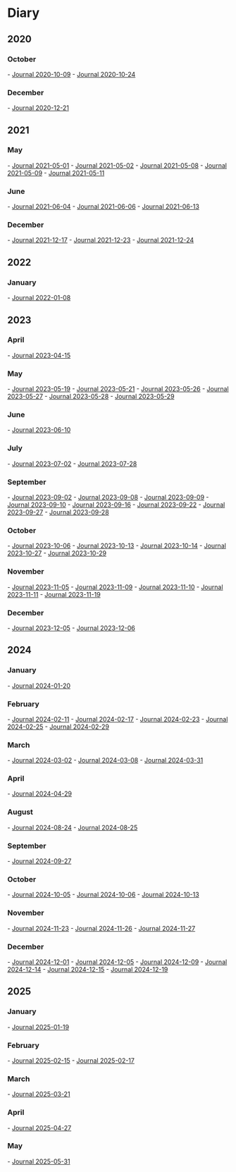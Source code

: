 = Diary =
== 2020 ==

=== October ===
- [[2020-10-09|Journal 2020-10-09]]
- [[2020-10-24|Journal 2020-10-24]]

=== December ===
- [[2020-12-21|Journal 2020-12-21]]

== 2021 ==

=== May ===
- [[2021-05-01|Journal 2021-05-01]]
- [[2021-05-02|Journal 2021-05-02]]
- [[2021-05-08|Journal 2021-05-08]]
- [[2021-05-09|Journal 2021-05-09]]
- [[2021-05-11|Journal 2021-05-11]]

=== June ===
- [[2021-06-04|Journal 2021-06-04]]
- [[2021-06-06|Journal 2021-06-06]]
- [[2021-06-13|Journal 2021-06-13]]

=== December ===
- [[2021-12-17|Journal 2021-12-17]]
- [[2021-12-23|Journal 2021-12-23]]
- [[2021-12-24|Journal 2021-12-24]]

== 2022 ==

=== January ===
- [[2022-01-08|Journal 2022-01-08]]

== 2023 ==

=== April ===
- [[2023-04-15|Journal 2023-04-15]]

=== May ===
- [[2023-05-19|Journal 2023-05-19]]
- [[2023-05-21|Journal 2023-05-21]]
- [[2023-05-26|Journal 2023-05-26]]
- [[2023-05-27|Journal 2023-05-27]]
- [[2023-05-28|Journal 2023-05-28]]
- [[2023-05-29|Journal 2023-05-29]]

=== June ===
- [[2023-06-10|Journal 2023-06-10]]

=== July ===
- [[2023-07-02|Journal 2023-07-02]]
- [[2023-07-28|Journal 2023-07-28]]

=== September ===
- [[2023-09-02|Journal 2023-09-02]]
- [[2023-09-08|Journal 2023-09-08]]
- [[2023-09-09|Journal 2023-09-09]]
- [[2023-09-10|Journal 2023-09-10]]
- [[2023-09-16|Journal 2023-09-16]]
- [[2023-09-22|Journal 2023-09-22]]
- [[2023-09-27|Journal 2023-09-27]]
- [[2023-09-28|Journal 2023-09-28]]

=== October ===
- [[2023-10-06|Journal 2023-10-06]]
- [[2023-10-13|Journal 2023-10-13]]
- [[2023-10-14|Journal 2023-10-14]]
- [[2023-10-27|Journal 2023-10-27]]
- [[2023-10-29|Journal 2023-10-29]]

=== November ===
- [[2023-11-05|Journal 2023-11-05]]
- [[2023-11-09|Journal 2023-11-09]]
- [[2023-11-10|Journal 2023-11-10]]
- [[2023-11-11|Journal 2023-11-11]]
- [[2023-11-19|Journal 2023-11-19]]

=== December ===
- [[2023-12-05|Journal 2023-12-05]]
- [[2023-12-06|Journal 2023-12-06]]

== 2024 ==

=== January ===
- [[2024-01-20|Journal 2024-01-20]]

=== February ===
- [[2024-02-11|Journal 2024-02-11]]
- [[2024-02-17|Journal 2024-02-17]]
- [[2024-02-23|Journal 2024-02-23]]
- [[2024-02-25|Journal 2024-02-25]]
- [[2024-02-29|Journal 2024-02-29]]

=== March ===
- [[2024-03-02|Journal 2024-03-02]]
- [[2024-03-08|Journal 2024-03-08]]
- [[2024-03-31|Journal 2024-03-31]]

=== April ===
- [[2024-04-29|Journal 2024-04-29]]

=== August ===
- [[2024-08-24|Journal 2024-08-24]]
- [[2024-08-25|Journal 2024-08-25]]

=== September ===
- [[2024-09-27|Journal 2024-09-27]]

=== October ===
- [[2024-10-05|Journal 2024-10-05]]
- [[2024-10-06|Journal 2024-10-06]]
- [[2024-10-13|Journal 2024-10-13]]

=== November ===
- [[2024-11-23|Journal 2024-11-23]]
- [[2024-11-26|Journal 2024-11-26]]
- [[2024-11-27|Journal 2024-11-27]]

=== December ===
- [[2024-12-01|Journal 2024-12-01]]
- [[2024-12-05|Journal 2024-12-05]]
- [[2024-12-09|Journal 2024-12-09]]
- [[2024-12-14|Journal 2024-12-14]]
- [[2024-12-15|Journal 2024-12-15]]
- [[2024-12-19|Journal 2024-12-19]]

== 2025 ==

=== January ===
- [[2025-01-19|Journal 2025-01-19]]

=== February ===
- [[2025-02-15|Journal 2025-02-15]]
- [[2025-02-17|Journal 2025-02-17]]

=== March ===
- [[2025-03-21|Journal 2025-03-21]]

=== April ===
- [[2025-04-27|Journal 2025-04-27]]

=== May ===
- [[2025-05-31|Journal 2025-05-31]]
